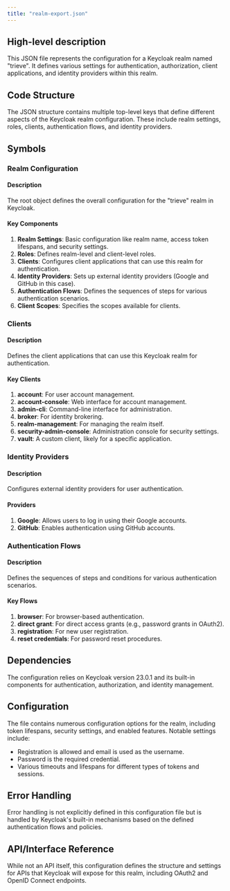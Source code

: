 ```yaml
---
title: "realm-export.json"
---
```


## High-level description
This JSON file represents the configuration for a Keycloak realm named "trieve". It defines various settings for authentication, authorization, client applications, and identity providers within this realm.

## Code Structure
The JSON structure contains multiple top-level keys that define different aspects of the Keycloak realm configuration. These include realm settings, roles, clients, authentication flows, and identity providers.

## Symbols

### Realm Configuration
#### Description
The root object defines the overall configuration for the "trieve" realm in Keycloak.

#### Key Components
1. **Realm Settings**: Basic configuration like realm name, access token lifespans, and security settings.
2. **Roles**: Defines realm-level and client-level roles.
3. **Clients**: Configures client applications that can use this realm for authentication.
4. **Identity Providers**: Sets up external identity providers (Google and GitHub in this case).
5. **Authentication Flows**: Defines the sequences of steps for various authentication scenarios.
6. **Client Scopes**: Specifies the scopes available for clients.

### Clients
#### Description
Defines the client applications that can use this Keycloak realm for authentication.

#### Key Clients
1. **account**: For user account management.
2. **account-console**: Web interface for account management.
3. **admin-cli**: Command-line interface for administration.
4. **broker**: For identity brokering.
5. **realm-management**: For managing the realm itself.
6. **security-admin-console**: Administration console for security settings.
7. **vault**: A custom client, likely for a specific application.

### Identity Providers
#### Description
Configures external identity providers for user authentication.

#### Providers
1. **Google**: Allows users to log in using their Google accounts.
2. **GitHub**: Enables authentication using GitHub accounts.

### Authentication Flows
#### Description
Defines the sequences of steps and conditions for various authentication scenarios.

#### Key Flows
1. **browser**: For browser-based authentication.
2. **direct grant**: For direct access grants (e.g., password grants in OAuth2).
3. **registration**: For new user registration.
4. **reset credentials**: For password reset procedures.

## Dependencies
The configuration relies on Keycloak version 23.0.1 and its built-in components for authentication, authorization, and identity management.

## Configuration
The file contains numerous configuration options for the realm, including token lifespans, security settings, and enabled features. Notable settings include:
- Registration is allowed and email is used as the username.
- Password is the required credential.
- Various timeouts and lifespans for different types of tokens and sessions.

## Error Handling
Error handling is not explicitly defined in this configuration file but is handled by Keycloak's built-in mechanisms based on the defined authentication flows and policies.

## API/Interface Reference
While not an API itself, this configuration defines the structure and settings for APIs that Keycloak will expose for this realm, including OAuth2 and OpenID Connect endpoints.